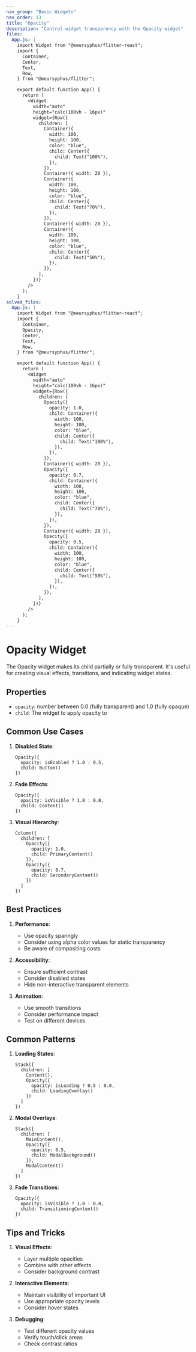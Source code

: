 ```yaml
---
nav_group: "Basic Widgets"
nav_order: 13
title: "Opacity"
description: "Control widget transparency with the Opacity widget"
files:
  App.js: |
    import Widget from "@meursyphus/flitter-react";
    import {
      Container,
      Center,
      Text,
      Row,
    } from "@meursyphus/flitter";

    export default function App() {
      return (
        <Widget
          width="auto"
          height="calc(100vh - 16px)"
          widget={Row({
            children: [
              Container({
                width: 100,
                height: 100,
                color: "blue",
                child: Center({
                  child: Text("100%"),
                }),
              }),
              Container({ width: 20 }),
              Container({
                width: 100,
                height: 100,
                color: "blue",
                child: Center({
                  child: Text("70%"),
                }),
              }),
              Container({ width: 20 }),
              Container({
                width: 100,
                height: 100,
                color: "blue",
                child: Center({
                  child: Text("50%"),
                }),
              }),
            ],
          })}
        />
      );
    }
solved_files:
  App.js: |
    import Widget from "@meursyphus/flitter-react";
    import {
      Container,
      Opacity,
      Center,
      Text,
      Row,
    } from "@meursyphus/flitter";

    export default function App() {
      return (
        <Widget
          width="auto"
          height="calc(100vh - 16px)"
          widget={Row({
            children: [
              Opacity({
                opacity: 1.0,
                child: Container({
                  width: 100,
                  height: 100,
                  color: "blue",
                  child: Center({
                    child: Text("100%"),
                  }),
                }),
              }),
              Container({ width: 20 }),
              Opacity({
                opacity: 0.7,
                child: Container({
                  width: 100,
                  height: 100,
                  color: "blue",
                  child: Center({
                    child: Text("70%"),
                  }),
                }),
              }),
              Container({ width: 20 }),
              Opacity({
                opacity: 0.5,
                child: Container({
                  width: 100,
                  height: 100,
                  color: "blue",
                  child: Center({
                    child: Text("50%"),
                  }),
                }),
              }),
            ],
          })}
        />
      );
    }
---
```


# Opacity Widget

The Opacity widget makes its child partially or fully transparent. It's useful for creating visual effects, transitions, and indicating widget states.

## Properties

- `opacity`: number between 0.0 (fully transparent) and 1.0 (fully opaque)
- `child`: The widget to apply opacity to

## Common Use Cases

1. **Disabled State**:
   ```tsx
   Opacity({
     opacity: isEnabled ? 1.0 : 0.5,
     child: Button()
   })
   ```

2. **Fade Effects**:
   ```tsx
   Opacity({
     opacity: isVisible ? 1.0 : 0.0,
     child: Content()
   })
   ```

3. **Visual Hierarchy**:
   ```tsx
   Column({
     children: [
       Opacity({
         opacity: 1.0,
         child: PrimaryContent()
       }),
       Opacity({
         opacity: 0.7,
         child: SecondaryContent()
       })
     ]
   })
   ```

## Best Practices

1. **Performance**:
   - Use opacity sparingly
   - Consider using alpha color values for static transparency
   - Be aware of compositing costs

2. **Accessibility**:
   - Ensure sufficient contrast
   - Consider disabled states
   - Hide non-interactive transparent elements

3. **Animation**:
   - Use smooth transitions
   - Consider performance impact
   - Test on different devices

## Common Patterns

1. **Loading States**:
   ```tsx
   Stack({
     children: [
       Content(),
       Opacity({
         opacity: isLoading ? 0.5 : 0.0,
         child: LoadingOverlay()
       })
     ]
   })
   ```

2. **Modal Overlays**:
   ```tsx
   Stack({
     children: [
       MainContent(),
       Opacity({
         opacity: 0.5,
         child: ModalBackground()
       }),
       ModalContent()
     ]
   })
   ```

3. **Fade Transitions**:
   ```tsx
   Opacity({
     opacity: isVisible ? 1.0 : 0.0,
     child: TransitioningContent()
   })
   ```

## Tips and Tricks

1. **Visual Effects**:
   - Layer multiple opacities
   - Combine with other effects
   - Consider background contrast

2. **Interactive Elements**:
   - Maintain visibility of important UI
   - Use appropriate opacity levels
   - Consider hover states

3. **Debugging**:
   - Test different opacity values
   - Verify touch/click areas
   - Check contrast ratios
